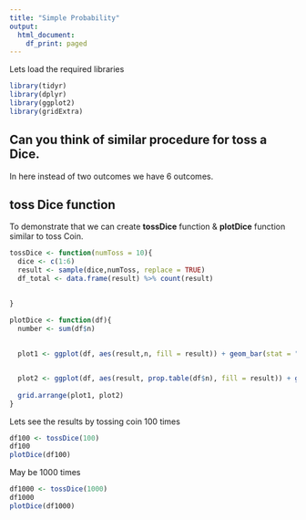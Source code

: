 ```yaml
---
title: "Simple Probability"
output:
  html_document:
    df_print: paged
---
```




Lets load the required libraries

```r

library(tidyr)
library(dplyr)
library(ggplot2)
library(gridExtra)

```


## Can you think of similar procedure for toss a Dice.

In here instead of two outcomes we have 6 outcomes.



## toss Dice function

To demonstrate that we can create **tossDice** function & **plotDice** function similar to toss Coin.

```r
tossDice <- function(numToss = 10){
  dice <- c(1:6)
  result <- sample(dice,numToss, replace = TRUE)
  df_total <- data.frame(result) %>% count(result)
  

}

plotDice <- function(df){
  number <- sum(df$n)
  
 
  plot1 <- ggplot(df, aes(result,n, fill = result)) + geom_bar(stat = "identity") + labs(title = paste0("Tossing a dice ", number," times")) +theme(legend.position = "none")


  plot2 <- ggplot(df, aes(result, prop.table(df$n), fill = result)) + geom_bar(stat = "identity") + labs(title = paste0("Measured probability of Tossing a dice ", number," times"), y = "Probability") + theme(legend.position = "none")
  
  grid.arrange(plot1, plot2)
}

```


Lets see the results by tossing coin 100 times

```r
df100 <- tossDice(100)
df100
plotDice(df100)

```

May be 1000 times


```r
df1000 <- tossDice(1000)
df1000
plotDice(df1000)


```
